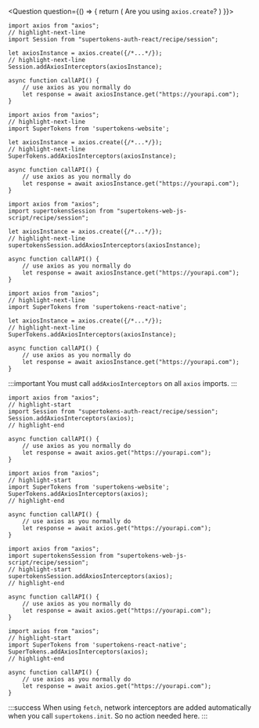

<Question
    question="Do you use axios on your frontend?">
<Answer title="Yes">

<Question
    question={() => {
            return (
                <span>Are you using <code>axios.create</code>?</span>
            )
        }}>
<Answer title="Yes">

<FrontendSDKTabs>
<TabItem value="reactjs">

```tsx
import axios from "axios";
// highlight-next-line
import Session from "supertokens-auth-react/recipe/session";

let axiosInstance = axios.create({/*...*/});
// highlight-next-line
Session.addAxiosInterceptors(axiosInstance);

async function callAPI() {
    // use axios as you normally do
    let response = await axiosInstance.get("https://yourapi.com");
}
```

</TabItem>
<TabItem value="vanillajs">

<NpmOrScriptTabs>
<TabItem value="npm">

```tsx
import axios from "axios";
// highlight-next-line
import SuperTokens from 'supertokens-website';

let axiosInstance = axios.create({/*...*/});
// highlight-next-line
SuperTokens.addAxiosInterceptors(axiosInstance);

async function callAPI() {
    // use axios as you normally do
    let response = await axiosInstance.get("https://yourapi.com");
}
```

</TabItem>
<TabItem value="script">

```tsx
import axios from "axios";
import supertokensSession from "supertokens-web-js-script/recipe/session";

let axiosInstance = axios.create({/*...*/});
// highlight-next-line
supertokensSession.addAxiosInterceptors(axiosInstance);

async function callAPI() {
    // use axios as you normally do
    let response = await axiosInstance.get("https://yourapi.com");
}
```

</TabItem>
</NpmOrScriptTabs>

</TabItem>
<TabItem value="react-native">

```tsx
import axios from "axios";
// highlight-next-line
import SuperTokens from 'supertokens-react-native';

let axiosInstance = axios.create({/*...*/});
// highlight-next-line
SuperTokens.addAxiosInterceptors(axiosInstance);

async function callAPI() {
    // use axios as you normally do
    let response = await axiosInstance.get("https://yourapi.com");
}
```

</TabItem>
</FrontendSDKTabs>

</Answer>
<Answer title="No">

:::important
You must call `addAxiosInterceptors` on all `axios` imports.
:::

<FrontendSDKTabs>
<TabItem value="reactjs">

```tsx
import axios from "axios";
// highlight-start
import Session from "supertokens-auth-react/recipe/session";
Session.addAxiosInterceptors(axios);
// highlight-end

async function callAPI() {
    // use axios as you normally do
    let response = await axios.get("https://yourapi.com");
}
```

</TabItem>
<TabItem value="vanillajs">

<NpmOrScriptTabs>
<TabItem value="npm">

```tsx
import axios from "axios";
// highlight-start
import SuperTokens from 'supertokens-website';
SuperTokens.addAxiosInterceptors(axios);
// highlight-end

async function callAPI() {
    // use axios as you normally do
    let response = await axios.get("https://yourapi.com");
}
```

</TabItem>
<TabItem value="script">

```tsx
import axios from "axios";
import supertokensSession from "supertokens-web-js-script/recipe/session";
// highlight-start
supertokensSession.addAxiosInterceptors(axios);
// highlight-end

async function callAPI() {
    // use axios as you normally do
    let response = await axios.get("https://yourapi.com");
}
```

</TabItem>
</NpmOrScriptTabs>

</TabItem>
<TabItem value="react-native">

```tsx
import axios from "axios";
// highlight-start
import SuperTokens from 'supertokens-react-native';
SuperTokens.addAxiosInterceptors(axios);
// highlight-end

async function callAPI() {
    // use axios as you normally do
    let response = await axios.get("https://yourapi.com");
}
```

</TabItem>
</FrontendSDKTabs>

</Answer>
</Question>

</Answer>
<Answer title="No">

:::success
When using `fetch`, network interceptors are added automatically when you call `supertokens.init`. So no action needed here.
:::

</Answer>
</Question>
